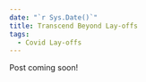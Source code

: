 ```yaml
---
date: "`r Sys.Date()`"
title: Transcend Beyond Lay-offs
tags:
  - Covid Lay-offs
---
```


Post coming soon!